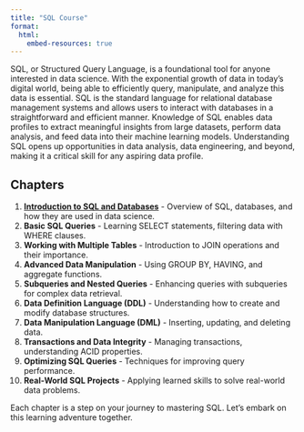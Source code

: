 ```yaml
---
title: "SQL Course"
format: 
  html:
    embed-resources: true
---
```


SQL, or Structured Query Language, is a foundational tool for anyone interested in data science. With the exponential growth of data in today's digital world, being able to efficiently query, manipulate, and analyze this data is essential. SQL is the standard language for relational database management systems and allows users to interact with databases in a straightforward and efficient manner. Knowledge of SQL enables data profiles to extract meaningful insights from large datasets, perform data analysis, and feed data into their machine learning models. Understanding SQL opens up opportunities in data analysis, data engineering, and beyond, making it a critical skill for any aspiring data profile.

## Chapters

1. [**Introduction to SQL and Databases**](1_introduction.html) - Overview of SQL, databases, and how they are used in data science.
2. **Basic SQL Queries** - Learning SELECT statements, filtering data with WHERE clauses.
3. **Working with Multiple Tables** - Introduction to JOIN operations and their importance.
4. **Advanced Data Manipulation** - Using GROUP BY, HAVING, and aggregate functions.
5. **Subqueries and Nested Queries** - Enhancing queries with subqueries for complex data retrieval.
6. **Data Definition Language (DDL)** - Understanding how to create and modify database structures.
7. **Data Manipulation Language (DML)** - Inserting, updating, and deleting data.
8. **Transactions and Data Integrity** - Managing transactions, understanding ACID properties.
9. **Optimizing SQL Queries** - Techniques for improving query performance.
10. **Real-World SQL Projects** - Applying learned skills to solve real-world data problems.

Each chapter is a step on your journey to mastering SQL. Let's embark on this learning adventure together.

